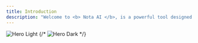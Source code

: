 ```yaml
---
title: Introduction
description: "Welcome to <b> Nota AI </b>, is a powerful tool designed to help developers and QA testers efficiently test their web applications. It enables users to identify bugs, automate test workflows, and generate detailed test cases with ease. With Nota AI, you can create custom testing environments, leverage AI-powered workflow generation, and execute automated tests—all in one streamlined platform. Whether you prefer manual test creation or AI-assisted automation, Nota AI simplifies the testing process and enhances software quality. 🚀"
---
```


<img
  className="block w-full object-cover "
  src="/images/hero-light.avif"
  alt="Hero Light"
/>
{/* <img
  className="hidden dark:block"
  src="/images/hero-dark.png"
  alt="Hero Dark"
/> */}
